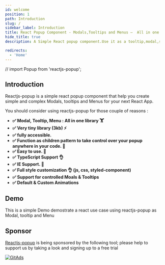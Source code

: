 ```yaml
---
id: welcome
position: 1
path: Introduction
slug: /
sidebar_label: Introduction
title: React Popup Component - Modals,Tooltips and Menus —  All in one
hide_title: true
description: A Simple React popup component.Use it as a tooltip,modal,sub-menu and match more ...

redirects:
  - 'Home'
---
```


// import Popup from 'reactjs-popup';

## Introduction

Reactjs-popup is a simple react popup component that help you create simple and complex Modals, tooltips and Menus for your next React App.

You should consider using reactjs-popup for those couple of reasons :

- **✅ Modal, Tooltip, Menu : All in one library 🏋️**
- **✅ Very tiny library (3kb) ⚡️**
- **✅ fully accessible.**
- **✅ Function as children pattern to take control over your popup anywhere in your code. 💪**
- **✅ Easy to use. 🚀**
- **✅ TypeScript Support 👌**
- **✅ IE Support. 🚀**
- **✅ Full style customization 👌 (js, css, styled-component)**
- **✅ Support for controlled Moals & Tooltips**
- **✅ Default & Custom Animations**

## Demo

This is a simple Demo demostrate a react use case using reactjs-popup as Modal, tooltip and Menu

<Demo />

## Sponsor

[Reactjs-popup](https://react-popup.elazizi.com) is being sponsored by the following tool; please help to support us by taking a look and signing up to a free trial

<a href="https://tracking.gitads.io/?repo=reactjs-popup/">
  <img
    max-height="200px"
    src="https://images.gitads.io/reactjs-popup/"
    alt="GitAds"
  />
</a>

